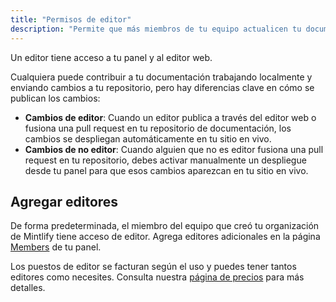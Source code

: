```yaml
---
title: "Permisos de editor"
description: "Permite que más miembros de tu equipo actualicen tu documentación"
---
```


Un editor tiene acceso a tu panel y al editor web.

Cualquiera puede contribuir a tu documentación trabajando localmente y enviando cambios a tu repositorio, pero hay diferencias clave en cómo se publican los cambios:

* **Cambios de editor**: Cuando un editor publica a través del editor web o fusiona una pull request en tu repositorio de documentación, los cambios se despliegan automáticamente en tu sitio en vivo.
* **Cambios de no editor**: Cuando alguien que no es editor fusiona una pull request en tu repositorio, debes activar manualmente un despliegue desde tu panel para que esos cambios aparezcan en tu sitio en vivo.

## Agregar editores
De forma predeterminada, el miembro del equipo que creó tu organización de Mintlify tiene acceso de editor. Agrega editores adicionales en la página [Members](https://dashboard.mintlify.com/settings/organization/members) de tu panel.

Los puestos de editor se facturan según el uso y puedes tener tantos editores como necesites. Consulta nuestra [página de precios](https://mintlify.com/pricing) para más detalles.
